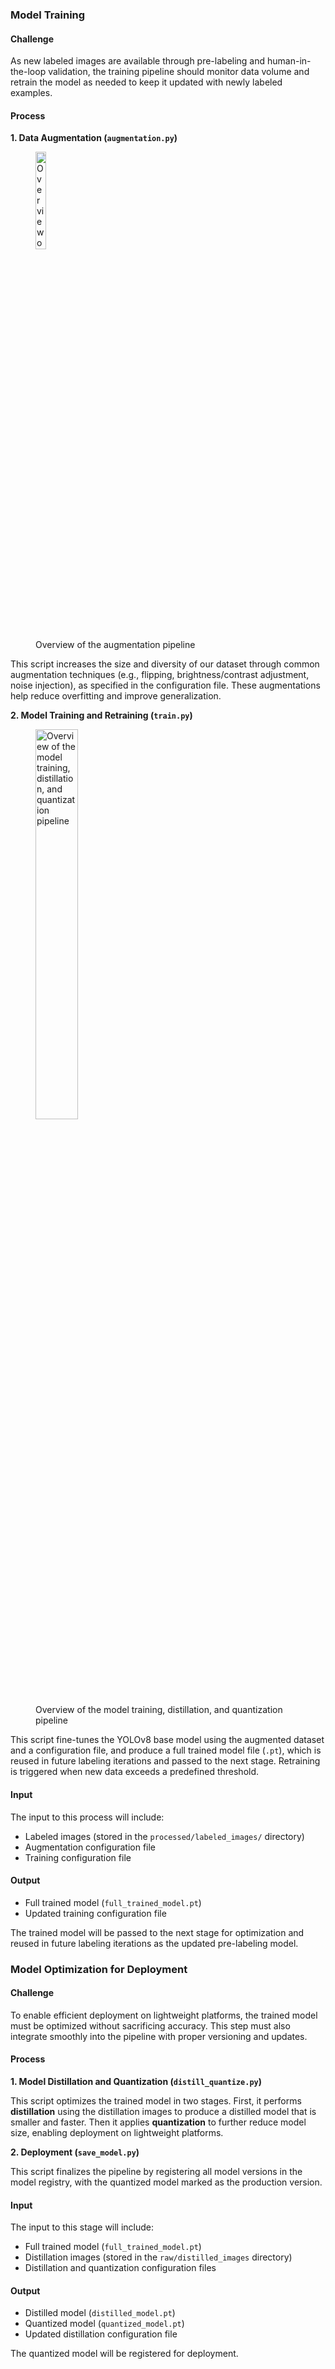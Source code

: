 ### Model Training

#### Challenge

As new labeled images are available through pre-labeling and human-in-the-loop validation, the training pipeline should monitor data volume and retrain the model as needed to keep it updated with newly labeled examples.

#### Process

**1. Data Augmentation (`augmentation.py`)**

![Overview of the augmentation pipeline](img/augmentation.png){width=20%}

This script increases the size and diversity of our dataset through common augmentation techniques (e.g., flipping, brightness/contrast adjustment, noise injection), as specified in the configuration file. These augmentations help reduce overfitting and improve generalization.

**2. Model Training and Retraining (`train.py`)**

![Overview of the model training, distillation, and quantization pipeline](img/train-distill-quantize.png){width=40%}

This script fine-tunes the YOLOv8 base model using the augmented dataset and a configuration file, and produce a full trained model file (`.pt`), which is reused in future labeling iterations and passed to the next stage. Retraining is triggered when new data exceeds a predefined threshold.

#### Input

The input to this process will include:

- Labeled images (stored in the `processed/labeled_images/` directory)
- Augmentation configuration file
- Training configuration file

#### Output

- Full trained model (`full_trained_model.pt`)
- Updated training configuration file

The trained model will be passed to the next stage for optimization and reused in future labeling iterations as the updated pre-labeling model.

### Model Optimization for Deployment

#### Challenge

To enable efficient deployment on lightweight platforms, the trained model must be optimized without sacrificing accuracy. This step must also integrate smoothly into the pipeline with proper versioning and updates.

#### Process

**1. Model Distillation and Quantization (`distill_quantize.py`)**

This script optimizes the trained model in two stages. First, it performs **distillation** using the distillation images to produce a distilled model that is smaller and faster. Then it applies **quantization** to further reduce model size, enabling deployment on lightweight platforms.

**2. Deployment (`save_model.py`)**

This script finalizes the pipeline by registering all model versions in the model registry, with the quantized model marked as the production version.

#### Input

The input to this stage will include:

- Full trained model (`full_trained_model.pt`)
- Distillation images (stored in the `raw/distilled_images` directory)
- Distillation and quantization configuration files

#### Output

- Distilled model (`distilled_model.pt`)
- Quantized model (`quantized_model.pt`)
- Updated distillation configuration file

The quantized model will be registered for deployment.
